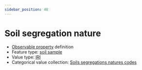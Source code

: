 ```yaml
---
sidebar_position: 48
---
```



# Soil segregation nature

- [Observable property](/viewers/dawe-vocabs?uri=https://linked.data.gov.au/def/nrm/2884455e-8016-44e9-8b18-5f219c89bd26) definition
- Feature type: [soil sample](http://linked.data.gov.au/def/tern-cv/06461021-a6c2-4175-9651-23653c2b9116)
- Value type: [IRI](https://w3id.org/tern/ontologies/tern/IRI)
- Categorical value collection: [Soils segregations natures codes](/viewers/dawe-vocabs?uri=https://linked.data.gov.au/def/nrm/2e870427-8563-4d61-b7ac-3556aaf0cbf2)

<Example
  protocolModule="soil-pit-characterization"
  observableProperty="https://linked.data.gov.au/def/nrm/2884455e-8016-44e9-8b18-5f219c89bd26"
/>
